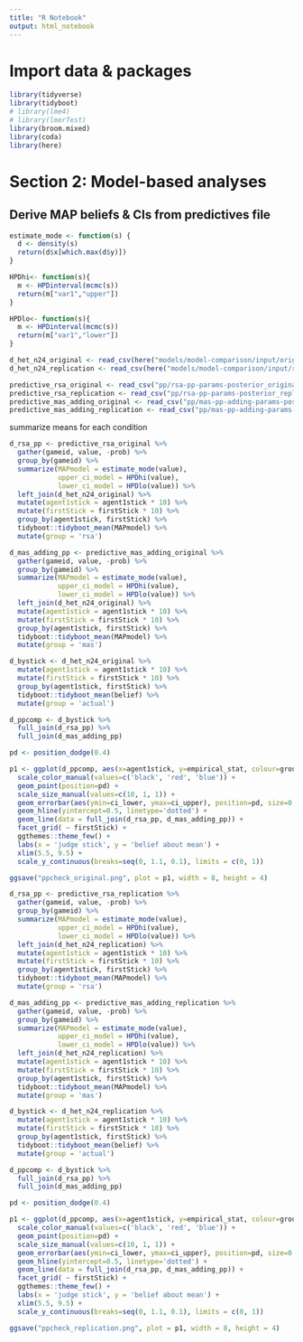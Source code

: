 ```yaml
---
title: "R Notebook"
output: html_notebook
---
```


# Import data & packages

```r
library(tidyverse)
library(tidyboot)
# library(lme4)
# library(lmerTest)
library(broom.mixed)
library(coda)
library(here)
```

# Section 2: Model-based analyses

## Derive MAP beliefs & CIs from predictives file

```r
estimate_mode <- function(s) {
  d <- density(s)
  return(d$x[which.max(d$y)])
}

HPDhi<- function(s){
  m <- HPDinterval(mcmc(s))
  return(m["var1","upper"])
}

HPDlo<- function(s){
  m <- HPDinterval(mcmc(s))
  return(m["var1","lower"])
}

d_het_n24_original <- read_csv(here("models/model-comparison/input/original_data_no0.2_0.4.csv"))
d_het_n24_replication <- read_csv(here("models/model-comparison/input/replication_data_no0.2_0.4.csv"))

predictive_rsa_original <- read_csv("pp/rsa-pp-params-posterior_original.csv")
predictive_rsa_replication <- read_csv("pp/rsa-pp-params-posterior_replication.csv")
predictive_mas_adding_original <- read_csv("pp/mas-pp-adding-params-posterior_original.csv")
predictive_mas_adding_replication <- read_csv("pp/mas-pp-adding-params-posterior_replication.csv")
```

summarize means for each condition

```r
d_rsa_pp <- predictive_rsa_original %>%
  gather(gameid, value, -prob) %>%
  group_by(gameid) %>%
  summarize(MAPmodel = estimate_mode(value),
            upper_ci_model = HPDhi(value),
            lower_ci_model = HPDlo(value)) %>%
  left_join(d_het_n24_original) %>%
  mutate(agent1stick = agent1stick * 10) %>%
  mutate(firstStick = firstStick * 10) %>%
  group_by(agent1stick, firstStick) %>%
  tidyboot::tidyboot_mean(MAPmodel) %>%
  mutate(group = 'rsa')

d_mas_adding_pp <- predictive_mas_adding_original %>%
  gather(gameid, value, -prob) %>%
  group_by(gameid) %>%
  summarize(MAPmodel = estimate_mode(value),
            upper_ci_model = HPDhi(value),
            lower_ci_model = HPDlo(value)) %>%
  left_join(d_het_n24_original) %>%
  mutate(agent1stick = agent1stick * 10) %>%
  mutate(firstStick = firstStick * 10) %>%
  group_by(agent1stick, firstStick) %>%
  tidyboot::tidyboot_mean(MAPmodel) %>%
  mutate(group = 'mas')

d_bystick <- d_het_n24_original %>%
  mutate(agent1stick = agent1stick * 10) %>%
  mutate(firstStick = firstStick * 10) %>%
  group_by(agent1stick, firstStick) %>%
  tidyboot::tidyboot_mean(belief) %>%
  mutate(group = 'actual')

d_ppcomp <- d_bystick %>%
  full_join(d_rsa_pp) %>%
  full_join(d_mas_adding_pp)
```

```r
pd <- position_dodge(0.4)

p1 <- ggplot(d_ppcomp, aes(x=agent1stick, y=empirical_stat, colour=group)) + 
  scale_color_manual(values=c('black', 'red', 'blue')) +
  geom_point(position=pd) + 
  scale_size_manual(values=c(10, 1, 1)) +
  geom_errorbar(aes(ymin=ci_lower, ymax=ci_upper), position=pd, size=0.7, width=0) + 
  geom_hline(yintercept=0.5, linetype='dotted') + 
  geom_line(data = full_join(d_rsa_pp, d_mas_adding_pp)) +
  facet_grid( ~ firstStick) +
  ggthemes::theme_few() + 
  labs(x = 'judge stick', y = 'belief about mean') +
  xlim(5.5, 9.5) + 
  scale_y_continuous(breaks=seq(0, 1.1, 0.1), limits = c(0, 1))

ggsave("ppcheck_original.png", plot = p1, width = 8, height = 4)
```

```r
d_rsa_pp <- predictive_rsa_replication %>%
  gather(gameid, value, -prob) %>%
  group_by(gameid) %>%
  summarize(MAPmodel = estimate_mode(value),
            upper_ci_model = HPDhi(value),
            lower_ci_model = HPDlo(value)) %>%
  left_join(d_het_n24_replication) %>%
  mutate(agent1stick = agent1stick * 10) %>%
  mutate(firstStick = firstStick * 10) %>%
  group_by(agent1stick, firstStick) %>%
  tidyboot::tidyboot_mean(MAPmodel) %>%
  mutate(group = 'rsa')

d_mas_adding_pp <- predictive_mas_adding_replication %>%
  gather(gameid, value, -prob) %>%
  group_by(gameid) %>%
  summarize(MAPmodel = estimate_mode(value),
            upper_ci_model = HPDhi(value),
            lower_ci_model = HPDlo(value)) %>%
  left_join(d_het_n24_replication) %>%
  mutate(agent1stick = agent1stick * 10) %>%
  mutate(firstStick = firstStick * 10) %>%
  group_by(agent1stick, firstStick) %>%
  tidyboot::tidyboot_mean(MAPmodel) %>%
  mutate(group = 'mas')

d_bystick <- d_het_n24_replication %>%
  mutate(agent1stick = agent1stick * 10) %>%
  mutate(firstStick = firstStick * 10) %>%
  group_by(agent1stick, firstStick) %>%
  tidyboot::tidyboot_mean(belief) %>%
  mutate(group = 'actual')

d_ppcomp <- d_bystick %>%
  full_join(d_rsa_pp) %>%
  full_join(d_mas_adding_pp)
```

```r
pd <- position_dodge(0.4)

p1 <- ggplot(d_ppcomp, aes(x=agent1stick, y=empirical_stat, colour=group)) + 
  scale_color_manual(values=c('black', 'red', 'blue')) +
  geom_point(position=pd) + 
  scale_size_manual(values=c(10, 1, 1)) +
  geom_errorbar(aes(ymin=ci_lower, ymax=ci_upper), position=pd, size=0.7, width=0) + 
  geom_hline(yintercept=0.5, linetype='dotted') + 
  geom_line(data = full_join(d_rsa_pp, d_mas_adding_pp)) +
  facet_grid( ~ firstStick) +
  ggthemes::theme_few() + 
  labs(x = 'judge stick', y = 'belief about mean') +
  xlim(5.5, 9.5) + 
  scale_y_continuous(breaks=seq(0, 1.1, 0.1), limits = c(0, 1))

ggsave("ppcheck_replication.png", plot = p1, width = 8, height = 4)
```
